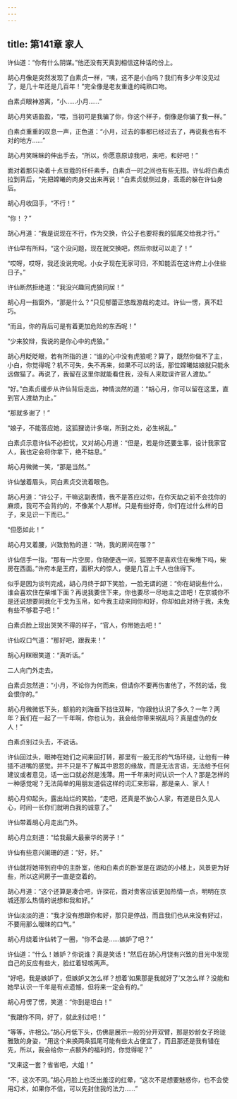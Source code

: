 ```yaml
---
---
---
```

title: 第141章 家人
---





许仙道：“你有什么阴谋。”他还没有天真到相信这种话的份上。

胡心月像是突然发现了白素贞一样，“咦，这不是小白吗？我们有多少年没见过了，是几十年还是几百年！”完全像是老友重逢的纯熟口吻。

白素贞眼神游离，“小……小月……”

胡心月笑语盈盈，“喂，当初可是我骗了你，你这个样子，倒像是你骗了我一样。”

白素贞重重的叹息一声，正色道：“小月，过去的事都已经过去了，再说我也有不对的地方……”

胡心月笑眯眯的伸出手去，“所以，你愿意原谅我吧，来吧，和好吧！”

面对着那只染着十点豆蔻的纤纤素手，白素贞一时之间也有些无措。许仙将白素贞拉到背后，“先把嫦曦的肉身交出来再说！”白素贞就侧过身，乖乖的躲在许仙身后。

胡心月收回手，“不行！”

“你！？”

胡心月道：“我是说现在不行，作为交换，许公子也要将我的狐尾交给我才行。”

许仙早有所料，“这个没问题，现在就交换吧，然后你就可以走了！”

“哎呀，哎呀，我还没说完呢。小女子现在无家可归，不知能否在这许府上小住些日子。”

许仙断然拒绝道：“我没兴趣同虎狼同居！”

胡心月一指窗外，“那是什么？”只见郁蕾正悠哉游哉的走过。许仙一愣，真不赶巧。

“而且，你的背后可是有着更加危险的东西呢！”

“少来狡辩，我说的是你心中的虎狼。”

胡心月眨眨眼，若有所指的道：“谁的心中没有虎狼呢？算了，既然你做不了主，小白，你觉得呢？机不可失，失不再来，如果不可以的话，那位嫦曦姑娘就只能永远做猫了。再说了，我留在这里你就能看住我，没有人来耽误许官人渡劫。”

“好。”白素贞缓步从许仙背后走出，神情淡然的道：“胡心月，你可以留在这里，直到官人渡劫为止。”

“那就多谢了！”

“娘子，不能答应她，这狐狸诡计多端，所到之处，必生祸乱。”

白素贞示意许仙不必担忧，又对胡心月道：“但是，若是你还要生事，设计我家官人，我也定会将你拿下，绝不姑息。”

胡心月微微一笑，“那是当然。”

许仙皱着眉头，同白素贞交流着眼色。

胡心月道：“许公子，干嘛这副表情，我不是答应过你，在你天劫之前不会找你的麻烦，我可不会背约的，不像某个人那样。只是有些好奇，你们在过什么样的日子，来见识一下而已。”

“但愿如此！”

胡心月叉着腰，兴致勃勃的道：“呐，我的房间在哪？”

许仙信手一指，“那有一片空房，你随便选一间，狐狸不是喜欢住在柴堆下吗，柴房在西面。”许府本是王府，面积大的惊人，便是几百上千人也住得下。

似乎是因为谈判完成，胡心月终于卸下笑脸，一脸无谓的道：“你在胡说些什么，谁会喜欢住在柴堆下面？再说我要住下来，你也要尽一尽地主之谊吧！在京城你不是还说想要同我化干戈为玉帛，如今我主动来同你和好，你却如此对待于我，未免有些不够君子吧！”

白素贞脸上现出哭笑不得的样子，“官人，你带她去吧！”

许仙叹口气道：“那好吧，跟我来！”

胡心月眯眼笑道：“真听话。”

二人向门外走去。

白素贞忽然道：“小月，不论你为何而来，但请你不要再伤害他了，不然的话，我会恨你的。”

胡心月微微低下头，额前的刘海垂下挡住双眸，“你跟他认识了多久？一年？两年？我们在一起了一千年啊，你也认为，我会给你带来祸乱吗？真是虚伪的女人！”

白素贞别过头去，不说话。

许仙回过头，眼神在她们之间来回打转，那里有一股无形的气场环绕，让他有一种插不进嘴的感觉。并不只是不了解其中恩怨的缘故，而是无法言语，无法给予任何建议或者意见，话一出口就必然是浅薄。用一千年来时间认识一个人？那是怎样的一种感觉呢？无法简单的用朋友道侣这样的词汇来形容，那是亲人、家人！

胡心月仰起头，露出灿烂的笑脸，“走吧，还真是不放心人家，有道是日久见人心，时间一长你们就明白我的诚意了。”

许仙带着胡心月走出门外。

胡心月立刻道：“给我最大最豪华的房子！”

许仙有些意兴阑珊的道：“好，好。”

许仙就将她带到府中的主卧室，他和白素贞的卧室是在湖边的小楼上，风景更为好些，所以这间房子一直是空着的。

胡心月道：“这个还算是凑合吧，许探花，面对贵客应该更加热情一点，明明在京城还那么热情的说想和我和好。”

许仙淡淡的道：“我才没有想跟你和好，那只是停战，而且我们也从来没有好过，不要用那么暧昧的口气。”

胡心月绕着许仙转了一圈，“你不会是……嫉妒了吧？”

许仙道：“什么！嫉妒？你说谁？真是笑话！”然后在胡心月饶有兴致的目光中发现自己的反应有些大，脸红着轻咳两声。

“好吧，我是嫉妒了，但嫉妒又怎么样？想着‘如果那是我就好了’又怎么样？没能和她早认识一千年是有点遗憾，但将来一定会有的。”

胡心月愣了愣，笑道：“你到是坦白！”

“我跟你不同，好了，就此别过吧！”

“等等，许相公。”胡心月低下头，仿佛是展示一般的分开双臂，那是妙龄女子玲珑雅致的身姿，“用这个来换两条狐尾可能有些太占便宜了，而且那还是我有错在先，所以，我会给你一点额外的福利的，你觉得呢？”

“又来这一套？省省吧，大姐！”

“不，这次不同。”胡心月脸上也泛出羞涩的红晕，“这次不是想要魅惑你，也不会使用幻术，如果你不信，可以先封住我的法力……”